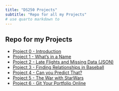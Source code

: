 ```yaml
---
title: "DS250 Projects"
subtitle: "Repo for all my Projects"
# use quarto markdown to 
---
```


## Repo for my Projects

- [Project 0 - Introduction](/250_Projects/project0.qmd)
- [Project 1 - What's in a Name](/250_Projects/project1.qmd)
- [Project 2 - Late Flights and Missing Data (JSON)](/250_Projects/project2.qmd)
- [Project 3 - Finding Relationships in Baseball](/250_Projects/project3.qmd)
- [Project 4 - Can you Predict That?](/250_Projects/project4.qmd)
- [Project 5 - The War with StarWars](/250_Projects/project5.qmd)
- [Project 6 - Git Your Portfolio Online](/250_Projects/project6.qmd)